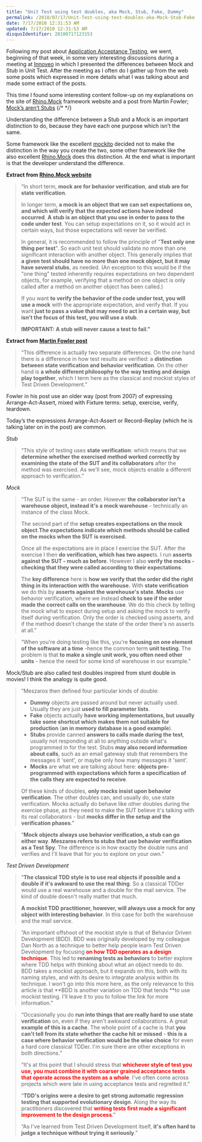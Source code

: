 ```yaml
---
title: "Unit Test using test doubles, aka Mock, Stub, Fake, Dummy"
permalink: /2010/07/17/Unit-Test-using-test-doubles-aka-Mock-Stub-Fake-Dummy/
date: 7/17/2010 12:31:53 AM
updated: 7/17/2010 12:31:53 AM
disqusIdentifier: 20100717123153
---
```

Following my post about [Application Acceptance Testing](http://www.laurentkempe.com/post/Application-Acceptance-Testing.aspx), we went, beginning of that week, in some very interesting discussions during a meeting at [Innoveo](http://www.innoveo.com/) in which I presented the differences between Mock and Stub in Unit Test. After the meeting as I often do I gather up from the web some posts which expressed in more details what I was talking about and made some extract of the posts.

This time I found some interesting content follow-up on my explanations on the site of [Rhino.Mock](http://ayende.com/Wiki/Rhino+Mocks+3.5.ashx) framework website and a post from Martin Fowler; [Mock’s aren’t Stubs](http://martinfowler.com/articles/mocksArentStubs.html)
{/* <!-- more --> */}

Understanding the difference between a Stub and a Mock is an important distinction to do, because they have each one purpose which isn’t the same.

Some framework like the excellent [mockito](http://mockito.googlecode.com/) decided not to make the distinction in the way you create the two, some other framework like the also excellent [Rhino.Mock](http://ayende.com/Wiki/Rhino+Mocks.ashx) does this distinction. At the end what is important is that the developer understand the difference.

**Extract from [Rhino.Mock website](http://ayende.com/Wiki/Rhino+Mocks+3.5.ashx)** 

> “In short term, **mock are for behavior verification**, **and stub are for state verification**.
> 
> In longer term, **a mock is an object that we can set expectations on, and which will verify that the expected actions have indeed occurred**. **A stub is an object that you use in order to pass to the code under test**. You can setup expectations on it, so it would act in certain ways, but those expectations will never be verified.
> 
> In general, it is recommended to follow the principle of "**Test only one thing per test**". So each unit test should validate no more than one significant interaction with another object. This generally implies that **a given test should have no more than one mock object, but it may have several stubs**, as needed. (An exception to this would be if the "one thing" tested inherently requires expectations on two dependent objects, for example, verifying that a method on one object is only called after a method on another object has been called.)
> 
> If you want **to verify the behavior of the code under test, you will use a mock** with the appropriate expectation, and verify that. If you want **just to pass a value that may need to act in a certain way, but isn't the focus of this test, you will use a stub**.
> 
> **IMPORTANT: A stub will never cause a test to fail.”**

**Extract from [Martin Fowler post](http://martinfowler.com/articles/mocksArentStubs.html)**

> “This difference is actually two separate differences. On the one hand there is a difference in how test results are verified: a **distinction between state verification and behavior verification**. On the other hand is **a whole different philosophy to the way testing and design play together**, which I term here as the classical and mockist styles of Test Driven Development.”

Fowler in his post use an older way (post from 2007) of expressing Arrange-Act-Assert, mixed with Fixture terms: setup, exercise, verify, teardown.

Today’s the expressions Arrange-Act-Assert or Record-Replay (which he is talking later on in the post) are common.

*Stub*

> “This style of testing uses **state verification**: which means that we **determine whether the exercised method worked correctly by examining the state of the SUT and its collaborators** after the method was exercised. As we'll see, mock objects enable a different approach to verification.”

*Mock*

> “The SUT is the same - an order. However **the collaborator isn't a warehouse object, instead it's a mock warehouse** - technically an instance of the class Mock.
> 
> The second part of the **setup creates expectations on the mock object**.**The expectations indicate which methods should be called on the mocks when the SUT is exercised.**
> 
> Once all the expectations are in place I exercise the SUT. After the exercise I then **do verification, which has two aspec**ts. I run **asserts against the SUT - much as before**. However I also **verify the mocks - checking that they were called according to their expectations**.
> 
> The **key difference** here is **how we verify that the order did the right thing in its interaction with the warehouse.** With **state verification** we do this by **asserts against the warehouse's state**. **Mocks** use behavior verification, where we instead **check to see if the order made the correct calls on the warehouse**. We do this check by telling the mock what to expect during setup and asking the mock to verify itself during verification. Only the order is checked using asserts, and if the method doesn't change the state of the order there's no asserts at all.”

> “When you're doing testing like this, you're **focusing on one element of the software at a time** -hence the common term **unit testing**. The problem is that **to make a single unit work, you often need other units** - hence the need for some kind of warehouse in our example.”

Mock/Stub are also called test doubles inspired from stunt double in movies! I think the analogy is quite good.

> “Meszaros then defined four particular kinds of double:
> 
> *   **Dummy** objects are passed around but never actually used. Usually they are just **used to fill parameter lists**.
> *   **Fake** objects actually **have working implementations, but usually take some shortcut which makes them not suitable for production** (**an in memory database is a good example**).
> *   **Stubs** provide canned **answers to calls made during the test**, usually not responding at all to anything outside what's programmed in for the test. Stubs **may also record information about calls**, such as an email gateway stub that remembers the messages it 'sent', or maybe only how many messages it 'sent'.
> *   **Mocks** are what we are talking about here: **objects pre-programmed with expectations which form a specification of the calls they are expected to receive**.
> 
> Of these kinds of doubles, **only mocks insist upon behavior verification**. The other doubles can, and usually do, use state verification. Mocks actually do behave like other doubles during the exercise phase, as they need to make the SUT believe it's talking with its real collaborators - but **mocks differ in the setup and the verification phases**.”

> “**Mock objects always use behavior verification, a stub can go either way**. **Meszaros refers to stubs that use behavior verification as a Test Spy**. The difference is in how exactly the double runs and verifies and I'll leave that for you to explore on your own.”

*Test Driven Development*

> “**The classical TDD style is to use real objects if possible and a double if it's awkward to use the real thing**. So a classical TDDer would use a real warehouse and a double for the mail service. The kind of double doesn't really matter that much.
> 
> **A mockist TDD practitioner, however, will always use a mock for any object with interesting behavior**. In this case for both the warehouse and the mail service.

> ”An important offshoot of the mockist style is that of Behavior Driven Development (BDD). BDD was originally developed by my colleague Dan North as a technique to better help people learn Test Driven Development by focusing **<font color="#ff0000">on how TDD operates as a design technique</font>**. This led to **renaming tests as behaviors** to better explore where TDD helps with thinking about what an object needs to do. BDD takes a mockist approach, but it expands on this, both with its naming styles, and with its desire to integrate analysis within its technique. I won't go into this more here, as the only relevance to this article is that **BDD is another variation on TDD that tends **to use mockist testing. I'll leave it to you to follow the link for more information.”

> “Occasionally you do **run into things that are really hard to use state verification** on, even if they aren't awkward collaborations. A great **example of this is a cache**. The whole point of a cache is that **you can't tell from its state whether the cache hit or missed** - **this is a case where behavior verification would be the wise choice** for even a hard core classical TDDer. I'm sure there are other exceptions in both directions.”
> 
> “It's at this point that I should stress that<font color="#ff0000"> **whichever style of test you use, you must combine it with coarser grained acceptance tests that operate across the system as a whole**</font>. I've often come across projects which were late in using acceptance tests and regretted it.”
> 
> “**TDD's origins were a desire to get strong automatic regression testing that supported evolutionary design**. Along the way its practitioners discovered that<font color="#ff0000"> **writing tests first made a significant improvement to the design process**.</font>”
> 
> “As I've learned from Test Driven Development itself, **it's often hard to judge a technique without trying it seriously**.”
